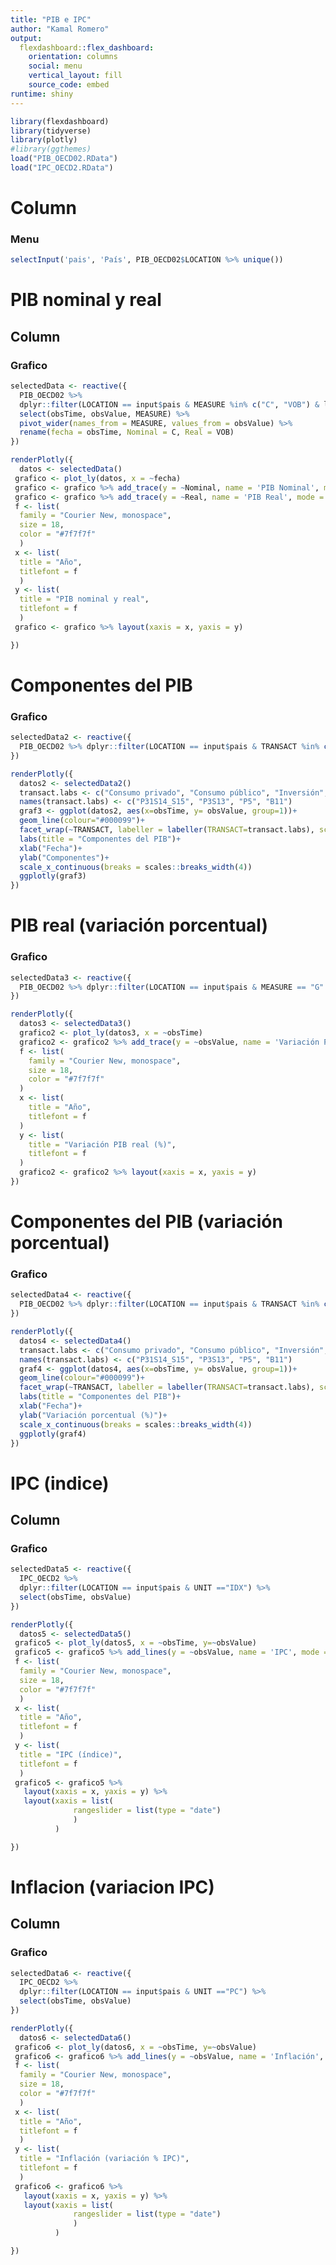 ```yaml
---
title: "PIB e IPC"
author: "Kamal Romero"
output: 
  flexdashboard::flex_dashboard:
    orientation: columns
    social: menu
    vertical_layout: fill
    source_code: embed
runtime: shiny
---
```


```r
library(flexdashboard)
library(tidyverse)
library(plotly)
#library(ggthemes)
load("PIB_OECD02.RData")
load("IPC_OECD2.RData")
```


Column {.sidebar}
=====================================

### Menu

```r
selectInput('pais', 'País', PIB_OECD02$LOCATION %>% unique())

```



PIB nominal y real
=====================================  

Column 
-----------------------------------------------------------------------

### Grafico 

```r
selectedData <- reactive({
  PIB_OECD02 %>%
  dplyr::filter(LOCATION == input$pais & MEASURE %in% c("C", "VOB") & label == "Gross domestic product (expenditure approach)"  & obsTime >=1995 ) %>% 
  select(obsTime, obsValue, MEASURE) %>%
  pivot_wider(names_from = MEASURE, values_from = obsValue) %>%
  rename(fecha = obsTime, Nominal = C, Real = VOB) 
})

renderPlotly({
  datos <- selectedData()
 grafico <- plot_ly(datos, x = ~fecha)
 grafico <- grafico %>% add_trace(y = ~Nominal, name = 'PIB Nominal', mode = 'lines+markers')
 grafico <- grafico %>% add_trace(y = ~Real, name = 'PIB Real', mode = 'lines+markers')
 f <- list(
  family = "Courier New, monospace",
  size = 18,
  color = "#7f7f7f"
  )
 x <- list(
  title = "Año",
  titlefont = f
  )
 y <- list(
  title = "PIB nominal y real",
  titlefont = f
  )
 grafico <- grafico %>% layout(xaxis = x, yaxis = y)

})
```


Componentes del PIB
=====================================



### Grafico 

```r
selectedData2 <- reactive({
  PIB_OECD02 %>% dplyr::filter(LOCATION == input$pais & TRANSACT %in% c("P31S14_S15", "P3S13", "P5", "B11") & MEASURE ==  "VOB" & obsTime >=1995 )
})

renderPlotly({
  datos2 <- selectedData2()
  transact.labs <- c("Consumo privado", "Consumo público", "Inversión", "XN")
  names(transact.labs) <- c("P31S14_S15", "P3S13", "P5", "B11")
  graf3 <- ggplot(datos2, aes(x=obsTime, y= obsValue, group=1))+
  geom_line(colour="#000099")+
  facet_wrap(~TRANSACT, labeller = labeller(TRANSACT=transact.labs), scales = "free")+
  labs(title = "Componentes del PIB")+
  xlab("Fecha")+
  ylab("Componentes")+
  scale_x_continuous(breaks = scales::breaks_width(4))
  ggplotly(graf3)
})
```

PIB real (variación porcentual)
=====================================

### Grafico 

```r
selectedData3 <- reactive({
  PIB_OECD02 %>% dplyr::filter(LOCATION == input$pais & MEASURE == "G" & label == "Gross domestic product (expenditure approach)"  & obsTime >=1995 )
})

renderPlotly({
  datos3 <- selectedData3()
  grafico2 <- plot_ly(datos3, x = ~obsTime)
  grafico2 <- grafico2 %>% add_trace(y = ~obsValue, name = 'Variación PIB Real', mode = 'lines+markers')
  f <- list(
    family = "Courier New, monospace",
    size = 18,
    color = "#7f7f7f"
  )
  x <- list(
    title = "Año",
    titlefont = f
  )
  y <- list(
    title = "Variación PIB real (%)",
    titlefont = f
  )
  grafico2 <- grafico2 %>% layout(xaxis = x, yaxis = y)
})
```


Componentes del PIB (variación porcentual)
=====================================


### Grafico 

```r
selectedData4 <- reactive({
  PIB_OECD02 %>% dplyr::filter(LOCATION == input$pais & TRANSACT %in% c("P31S14_S15", "P3S13", "P5", "B11") & MEASURE ==  "G" & obsTime >=1995 )
})

renderPlotly({
  datos4 <- selectedData4()
  transact.labs <- c("Consumo privado", "Consumo público", "Inversión", "XN")
  names(transact.labs) <- c("P31S14_S15", "P3S13", "P5", "B11")
  graf4 <- ggplot(datos4, aes(x=obsTime, y= obsValue, group=1))+
  geom_line(colour="#000099")+
  facet_wrap(~TRANSACT, labeller = labeller(TRANSACT=transact.labs), scales = "free")+
  labs(title = "Componentes del PIB")+
  xlab("Fecha")+
  ylab("Variación porcentual (%)")+
  scale_x_continuous(breaks = scales::breaks_width(4))
  ggplotly(graf4)
})
```


IPC (indice)
=====================================  

Column 
-----------------------------------------------------------------------

### Grafico 

```r
selectedData5 <- reactive({
  IPC_OECD2 %>%
  dplyr::filter(LOCATION == input$pais & UNIT =="IDX") %>% 
  select(obsTime, obsValue)
})

renderPlotly({
  datos5 <- selectedData5()
 grafico5 <- plot_ly(datos5, x = ~obsTime, y=~obsValue)
 grafico5 <- grafico5 %>% add_lines(y = ~obsValue, name = 'IPC', mode = 'lines')
 f <- list(
  family = "Courier New, monospace",
  size = 18,
  color = "#7f7f7f"
  )
 x <- list(
  title = "Año",
  titlefont = f
  )
 y <- list(
  title = "IPC (índice)",
  titlefont = f
  )
 grafico5 <- grafico5 %>%
   layout(xaxis = x, yaxis = y) %>% 
   layout(xaxis = list(
              rangeslider = list(type = "date")
              )
          )

})
```

Inflacion (variacion IPC)
=====================================  

Column 
-----------------------------------------------------------------------

### Grafico 

```r
selectedData6 <- reactive({
  IPC_OECD2 %>%
  dplyr::filter(LOCATION == input$pais & UNIT =="PC") %>% 
  select(obsTime, obsValue)
})

renderPlotly({
  datos6 <- selectedData6()
 grafico6 <- plot_ly(datos6, x = ~obsTime, y=~obsValue)
 grafico6 <- grafico6 %>% add_lines(y = ~obsValue, name = 'Inflación', mode = 'lines')
 f <- list(
  family = "Courier New, monospace",
  size = 18,
  color = "#7f7f7f"
  )
 x <- list(
  title = "Año",
  titlefont = f
  )
 y <- list(
  title = "Inflación (variación % IPC)",
  titlefont = f
  )
 grafico6 <- grafico6 %>% 
   layout(xaxis = x, yaxis = y) %>% 
   layout(xaxis = list(
              rangeslider = list(type = "date")
              )
          )

})
```
